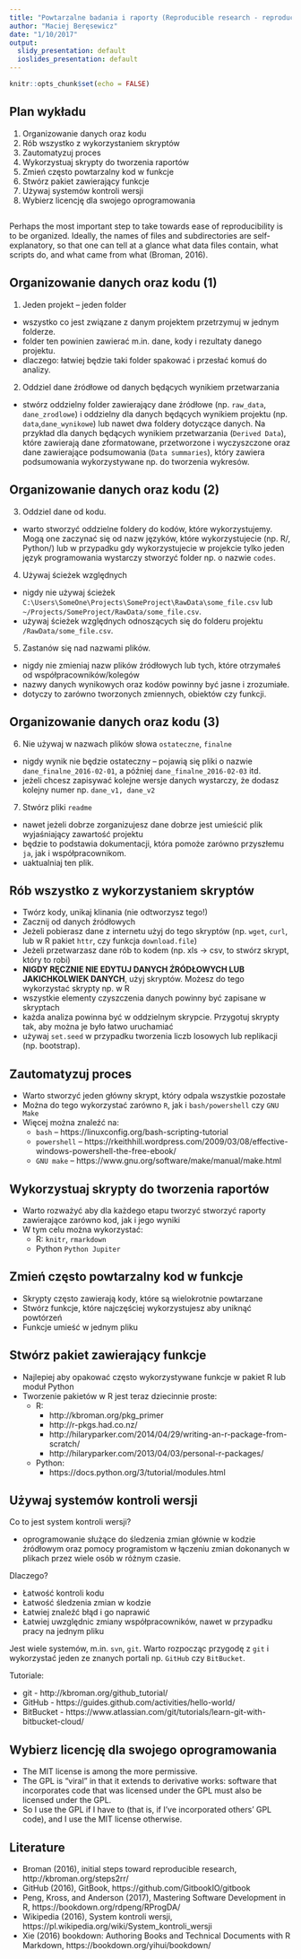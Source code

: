 ```yaml
---
title: "Powtarzalne badania i raporty (Reproducible research - reproducible business)"
author: "Maciej Beręsewicz"
date: "1/10/2017"
output:
  slidy_presentation: default
  ioslides_presentation: default
---
```


```r
knitr::opts_chunk$set(echo = FALSE)
```

## Plan wykładu

1. Organizowanie danych oraz kodu
2. Rób wszystko z wykorzystaniem skryptów
3. Zautomatyzuj proces
4. Wykorzystuaj skrypty do tworzenia raportów
5. Zmień często powtarzalny kod w funkcje
6. Stwórz pakiet zawierający funkcje
7. Używaj systemów kontroli wersji
8. Wybierz licencję dla swojego oprogramowania

##

Perhaps the most important step to take towards ease of reproducibility is to be organized. Ideally, the names of files and subdirectories are self-explanatory, so that one can tell at a glance what data files contain, what scripts do, and what came from what (Broman, 2016).


## Organizowanie danych oraz kodu (1)

1. Jeden projekt -- jeden folder

* wszystko co jest związane z danym projektem przetrzymuj w jednym folderze.
* folder ten powinien zawierać m.in. dane, kody i rezultaty danego projektu.
* dlaczego: łatwiej będzie taki folder spakować i przesłać komuś do analizy.

2. Oddziel dane źródłowe od danych będących wynikiem przetwarzania

* stwórz oddzielny folder zawierający dane źródłowe (np. `raw_data`, `dane_zrodlowe`) i oddzielny dla danych będących wynikiem projektu (np. `data`,`dane_wynikowe`) lub nawet dwa foldery dotyczące danych. Na przykład dla danych będących wynikiem przetwarzania (`Derived Data`), które zawierają dane zformatowane, przetworzone i wyczyszczone oraz dane zawierające podsumowania (`Data summaries`), który zawiera podsumowania wykorzystywane np. do tworzenia wykresów.

## Organizowanie danych oraz kodu (2)

3. Oddziel dane od kodu. 

* warto stworzyć oddzielne foldery do kodów, które wykorzystujemy. Mogą one zaczynać się od nazw języków, które wykorzystujecie (np. R/, Python/) lub w przypadku gdy wykorzystujecie w projekcie tylko jeden język programowania wystarczy stworzyć folder np. o nazwie `codes`.

4. Używaj ścieżek względnych

* nigdy nie używaj ścieżek `C:\Users\SomeOne\Projects\SomeProject\RawData\some_file.csv` lub `~/Projects/SomeProject/RawData/some_file.csv`.
* używaj ścieżek względnych odnoszących się do folderu projektu `/RawData/some_file.csv`.

5. Zastanów się nad nazwami plików.

* nigdy nie zmieniaj nazw plików źródłowych lub tych, które otrzymałeś od współpracowników/kolegów
* nazwy danych wynikowych oraz kodów powinny być jasne i zrozumiałe. 
* dotyczy to zarówno tworzonych zmiennych, obiektów czy funkcji.

## Organizowanie danych oraz kodu (3)

6. Nie używaj w nazwach plików słowa `ostateczne`, `finalne`

* nigdy wynik nie będzie ostateczny -- pojawią się pliki o nazwie `dane_finalne_2016-02-01`, a później `dane_finalne_2016-02-03` itd.
* jeżeli chcesz zapisywać kolejne wersje danych wystarczy, że dodasz kolejny numer np. `dane_v1, dane_v2`

7. Stwórz pliki `readme`

* nawet jeżeli dobrze zorganizujesz dane dobrze jest umieścić plik wyjaśniający zawartość projektu
* będzie to podstawia dokumentacji, która pomoże zarówno przyszłemu `ja`, jak i współpracownikom.
* uaktualniaj ten plik.

## Rób wszystko z wykorzystaniem skryptów 

* Twórz kody, unikaj klinania (nie odtworzysz tego!)
* Zacznij od danych źródłowych
* Jeżeli pobierasz dane z internetu użyj do tego skryptów (np. `wget`, `curl`, lub w R pakiet `httr`, czy funkcja `download.file`)
* Jeżeli przetwarzasz dane rób to kodem (np. xls -> csv, to stwórz skrypt, który to robi)
* **NIGDY RĘCZNIE NIE EDYTUJ DANYCH ŹRÓDŁOWYCH LUB JAKICHKOLWIEK DANYCH**, użyj skryptów. Możesz do tego wykorzystać skrypty np. w R
* wszystkie elementy czyszczenia danych powinny być zapisane w skryptach
* każda analiza powinna być w oddzielnym skrypcie. Przygotuj skrypty tak, aby można je było łatwo uruchamiać
* używaj `set.seed` w przypadku tworzenia liczb losowych lub replikacji (np. bootstrap).


## Zautomatyzuj proces

* Warto stworzyć jeden główny skrypt, który odpala wszystkie pozostałe
* Można do tego wykorzystać zarówno `R`, jak i `bash/powershell` czy `GNU Make`
* Więcej można znaleźć na:
    + `bash` -- https://linuxconfig.org/bash-scripting-tutorial
    + `powershell` --  https://rkeithhill.wordpress.com/2009/03/08/effective-windows-powershell-the-free-ebook/
    + `GNU make` --  https://www.gnu.org/software/make/manual/make.html

## Wykorzystuaj skrypty do tworzenia raportów

* Warto rozważyć aby dla każdego etapu tworzyć stworzyć raporty zawierające zarówno kod, jak i jego wyniki
* W tym celu można wykorzystać:
    + R: `knitr`, `rmarkdown`
    + Python `Python Jupiter`

## Zmień często powtarzalny kod w funkcje

* Skrypty często zawierają kody, które są wielokrotnie powtarzane
* Stwórz funkcje, które najczęściej wykorzystujesz aby uniknąć powtórzeń
* Funkcje umieść w jednym pliku

## Stwórz pakiet zawierający funkcje

* Najlepiej aby opakować często wykorzystywane funkcje w pakiet R lub moduł Python
* Tworzenie pakietów w R jest teraz dziecinnie proste:
    + R: 
        + http://kbroman.org/pkg_primer
        + http://r-pkgs.had.co.nz/
        + http://hilaryparker.com/2014/04/29/writing-an-r-package-from-scratch/
        + http://hilaryparker.com/2013/04/03/personal-r-packages/
    + Python:
        + https://docs.python.org/3/tutorial/modules.html

## Używaj systemów kontroli wersji

Co to jest system kontroli wersji?

+ oprogramowanie służące do śledzenia zmian głównie w kodzie źródłowym oraz pomocy programistom w łączeniu zmian dokonanych w plikach przez wiele osób w różnym czasie.

Dlaczego?

+ Łatwość kontroli kodu
+ Łatwość śledzenia zmian w kodzie
+ Łatwiej znaleźć błąd i go naprawić
+ Łatwiej uwzględnic zmiany współpracowników, nawet w przypadku pracy na jednym pliku

Jest wiele systemów, m.in. `svn`, `git`. Warto rozpocząc przygodę z `git` i wykorzystać jeden ze znanych portali np. `GitHub` czy `BitBucket`. 

Tutoriale:

+ git - http://kbroman.org/github_tutorial/
+ GitHub - https://guides.github.com/activities/hello-world/
+ BitBucket - https://www.atlassian.com/git/tutorials/learn-git-with-bitbucket-cloud/


## Wybierz licencję dla swojego oprogramowania

+ The MIT license is among the more permissive. 
+ The GPL is “viral” in that it extends to derivative works: software that incorporates code that was licensed under the GPL must also be licensed under the GPL. 
+ So I use the GPL if I have to (that is, if I’ve incorporated others’ GPL code), and I use the MIT license otherwise.


## Literature

+ Broman (2016), initial steps toward reproducible research, http://kbroman.org/steps2rr/
+ GitHub (2016), GitBook, https://github.com/GitbookIO/gitbook
+ Peng, Kross, and Anderson (2017), Mastering Software Development in R, https://bookdown.org/rdpeng/RProgDA/
+ Wikipedia (2016), System kontroli wersji, https://pl.wikipedia.org/wiki/System_kontroli_wersji
+ Xie (2016) bookdown: Authoring Books and Technical Documents with R Markdown, https://bookdown.org/yihui/bookdown/




